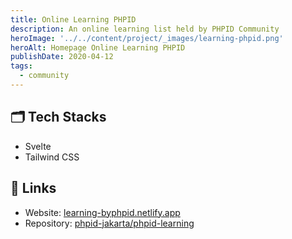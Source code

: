 ```yaml
---
title: Online Learning PHPID
description: An online learning list held by PHPID Community
heroImage: '../../content/project/_images/learning-phpid.png'
heroAlt: Homepage Online Learning PHPID
publishDate: 2020-04-12
tags:
  - community
---
```


## 🗂️ Tech Stacks

- Svelte
- Tailwind CSS

## 🔗 Links

- Website: [learning-byphpid.netlify.app](https://learning-byphpid.netlify.app/)
- Repository: [phpid-jakarta/phpid-learning](https://github.com/phpid-jakarta/phpid-learning)
